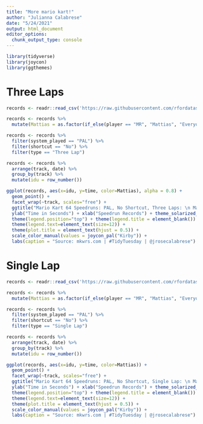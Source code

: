 ```yaml
---
title: "More mario kart!"
author: "Julianna Calabrese"
date: "5/24/2021"
output: html_document
editor_options: 
  chunk_output_type: console
---
```


```r
library(tidyverse)
library(joycon)
library(ggthemes)
```

# Three Laps

```r
records <- readr::read_csv('https://raw.githubusercontent.com/rfordatascience/tidytuesday/master/data/2021/2021-05-25/records.csv')

records <- records %>%
  mutate(Mattias = as.factor(if_else(player == "MR", "Mattias", "Everyone else")))

records <- records %>%
  filter(system_played == "PAL") %>%
  filter(shortcut == "No") %>%
  filter(type == "Three Lap")

records <- records %>% 
  arrange(track, date) %>%
  group_by(track) %>% 
  mutate(idu = row_number())

ggplot(records, aes(x=idu, y=time, color=Mattias), alpha = 0.8) + 
  geom_point() +
  facet_wrap(~track, scales="free") +
  ggtitle("Mario Kart 64 Speedruns: PAL, No Shortcut, Three Laps: \n Mattias' Records") +
  ylab("Time in Seconds") + xlab("Speedrun Records") + theme_solarized_2(light = FALSE) +
  theme(legend.position="top") + theme(legend.title = element_blank()) +
  theme(legend.text=element_text(size=12)) +
  theme(plot.title = element_text(hjust = 0.5)) +
  scale_color_manual(values = joycon_pal("Kirby")) +
  labs(caption = "Source: mkwrs.com | #TidyTuesday | @jrosecalabrese")
```

# Single Lap

```r
records <- readr::read_csv('https://raw.githubusercontent.com/rfordatascience/tidytuesday/master/data/2021/2021-05-25/records.csv')

records <- records %>%
  mutate(Mattias = as.factor(if_else(player == "MR", "Mattias", "Everyone else")))

records <- records %>%
  filter(system_played == "PAL") %>%
  filter(shortcut == "No") %>%
  filter(type == "Single Lap")

records <- records %>% 
  arrange(track, date) %>%
  group_by(track) %>% 
  mutate(idu = row_number())

ggplot(records, aes(x=idu, y=time, color=Mattias)) + 
  geom_point() +
  facet_wrap(~track, scales="free") +
  ggtitle("Mario Kart 64 Speedruns: PAL, No Shortcut, Single Lap: \n Mattias' Records") +
  ylab("Time in Seconds") + xlab("Speedrun Records") + theme_solarized_2(light = FALSE) +
  theme(legend.position="top") + theme(legend.title = element_blank()) +
  theme(legend.text=element_text(size=12)) +
  theme(plot.title = element_text(hjust = 0.5)) +
  scale_color_manual(values = joycon_pal("Kirby")) +
  labs(caption = "Source: mkwrs.com | #TidyTuesday | @jrosecalabrese")
```
